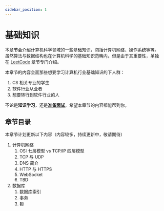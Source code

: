 ```yaml
---
sidebar_position: 1
---
```


# 基础知识

本章节会介绍计算机科学领域的一些基础知识，包括计算机网络、操作系统等等。虽然算法与数据结构也在计算机科学的基础知识范畴内，但是由于其重要性，单独在 [LeetCode](/docs/leetcode/re-leetcode) 章节专门介绍。

本章节的内容会面那些想要学习计算机行业基础知识的下人群：

1. CS 相关专业的学生
2. 软件行业从业者
3. 想要转行到软件行业的人

不论是**知识学习**，还是[**准备面试**](/docs/interview/index.mdx)，希望本章节的内容都能帮到你。

## 章节目录

本章节计划更新以下内容（内容较多，持续更新中，敬请期待）

1. 计算机网络
    1. OSI 七层模型 vs TCP/IP 四层模型
    2. TCP 与 UDP
    3. DNS 简介
    4. HTTP 与 HTTPS
    5. WebSocket
    6. TBD
2. 数据库
    1. 数据库索引
    2. 事务
    3. 锁